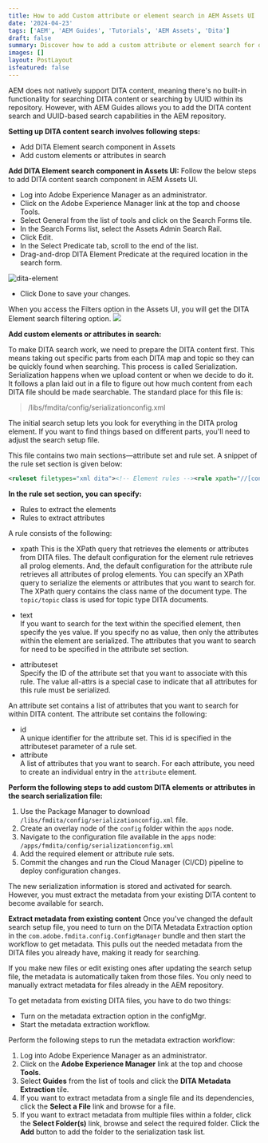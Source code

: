```yaml
---
title: How to add Custom attribute or element search in AEM Assets UI
date: '2024-04-23'
tags: ['AEM', 'AEM Guides', 'Tutorials', 'AEM Assets', 'Dita']
draft: false
summary: Discover how to add a custom attribute or element search for dita content in aem assets ui.
images: []
layout: PostLayout
isfeatured: false
---
```


AEM does not natively support DITA content, meaning there's no built-in functionality for searching DITA content or searching by UUID within its repository. However, with AEM Guides allows you to add the DITA content search and UUID-based search capabilities in the AEM repository.

**Setting up DITA content search involves following steps:**

- Add DITA Element search component in Assets
- Add custom elements or attributes in search

**Add DITA Element search component in Assets UI:**
Follow the below steps to add DITA content search component in AEM Assets UI.

- Log into Adobe Experience Manager as an administrator.
- Click on the Adobe Experience Manager link at the top and choose
  Tools.
- Select General from the list of tools and click on the Search Forms
  tile.
- In the Search Forms list, select the Assets Admin Search Rail.
- Click Edit.
- In the Select Predicate tab, scroll to the end of the list.
- Drag-and-drop DITA Element Predicate at the required location in the
  search form.

![dita-element](https://freeimghost.net/images/2024/04/23/dita_element_search_khalilganiga_in.png)

- Click Done to save your changes.

When you access the Filters option in the Assets UI, you will get the DITA Element search filtering option.
![](https://freeimghost.net/images/2024/04/23/l2oohjxw.png)

**Add custom elements or attributes in search:**

To make DITA search work, we need to prepare the DITA content first. This means taking out specific parts from each DITA map and topic so they can be quickly found when searching. This process is called Serialization. Serialization happens when we upload content or when we decide to do it. It follows a plan laid out in a file to figure out how much content from each DITA file should be made searchable. The standard place for this file is:

> /libs/fmdita/config/serializationconfig.xml

The initial search setup lets you look for everything in the DITA prolog element. If you want to find things based on different parts, you'll need to adjust the search setup file.

This file contains two main sections—attribute set and rule set. A snippet of the rule set section is given below:

```xml
<ruleset filetypes="xml dita"><!-- Element rules --><rule xpath="//[contains(@class, 'topic/topic')]/[contains(@class, 'topic/prolog')]//*[not(*)]" text="yes" attributeset="all-attrs" /><!-- Attribute rules --><rule xpath="//[contains(@class, 'topic/topic')]/[contains(@class, 'topic/prolog')]///@[local-name() != 'class']" /></ruleset
```

**In the rule set section, you can specify:**

- Rules to extract the elements
- Rules to extract attributes

A rule consists of the following:

- xpath
  This is the XPath query that retrieves the elements or attributes from DITA files. The default configuration for the element rule retrieves all prolog elements. And, the default configuration for the attribute rule retrieves all attributes of prolog elements. You can specify an XPath query to serialize the elements or attributes that you want to search for.
  The XPath query contains the class name of the document type. The `topic/topic` class is used for topic type DITA documents.

- text  
  If you want to search for the text within the specified element, then specify the yes value. If you specify no as value, then only the attributes within the element are serialized. The attributes that you want to search for need to be specified in the attribute set section.
- attributeset  
  Specify the ID of the attribute set that you want to associate with this rule. The value all-attrs is a special case to indicate that all attributes for this rule must be serialized.

An attribute set contains a list of attributes that you want to search for within DITA content. The attribute set contains the following:

- id  
  A unique identifier for the attribute set. This id is specified in the attributeset parameter of a rule set.
- attribute  
  A list of attributes that you want to search. For each attribute, you need to create an individual entry in the `attribute` element.

**Perform the following steps to add custom DITA elements or attributes in the search serialization file:**

1.  Use the Package Manager to download `/libs/fmdita/config/serializationconfig.xml` file.
2.  Create an overlay node of the `config` folder within the `apps` node.
3.  Navigate to the configuration file available in the `apps` node:  
    `/apps/fmdita/config/serializationconfig.xml`
4.  Add the required element or attribute rule sets.
5.  Commit the changes and run the Cloud Manager (CI/CD) pipeline to deploy configuration changes.

The new serialization information is stored and activated for search. However, you must extract the metadata from your existing DITA content to become available for search.

**Extract metadata from existing content**
Once you've changed the default search setup file, you need to turn on the DITA Metadata Extraction option in the `com.adobe.fmdita.config.ConfigManager` bundle and then start the workflow to get metadata. This pulls out the needed metadata from the DITA files you already have, making it ready for searching.

If you make new files or edit existing ones after updating the search setup file, the metadata is automatically taken from those files. You only need to manually extract metadata for files already in the AEM repository.

To get metadata from existing DITA files, you have to do two things:

- Turn on the metadata extraction option in the configMgr.
- Start the metadata extraction workflow.

Perform the following steps to run the metadata extraction workflow:

1.  Log into Adobe Experience Manager as an administrator.
2.  Click on the **Adobe Experience Manager** link at the top and choose **Tools**.
3.  Select **Guides** from the list of tools and click the **DITA Metadata Extraction** tile.
4.  If you want to extract metadata from a single file and its dependencies, click the **Select a File** link and browse for a file.
5.  If you want to extract metadata from multiple files within a folder, click the **Select Folder(s)** link, browse and select the required folder. Click the **Add** button to add the folder to the serialization task list.
